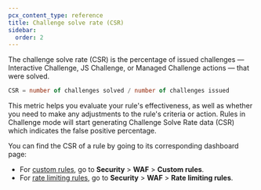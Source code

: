 ```yaml
---
pcx_content_type: reference
title: Challenge solve rate (CSR)
sidebar:
  order: 2
---
```


The challenge solve rate (CSR) is the percentage of issued challenges — Interactive Challenge, JS Challenge, or Managed Challenge actions — that were solved.

```sql
CSR = number of challenges solved / number of challenges issued
```

This metric helps you evaluate your rule's effectiveness, as well as whether you need to make any adjustments to the rule's criteria or action. Rules in Challenge mode will start generating Challenge Solve Rate data (CSR) which indicates the false positive percentage.

You can find the CSR of a rule by going to its corresponding dashboard page:

- For [custom rules](/waf/custom-rules/), go to **Security** > **WAF** > **Custom rules**.
- For [rate limiting rules](/waf/rate-limiting-rules/), go to **Security** > **WAF** > **Rate limiting rules**.

